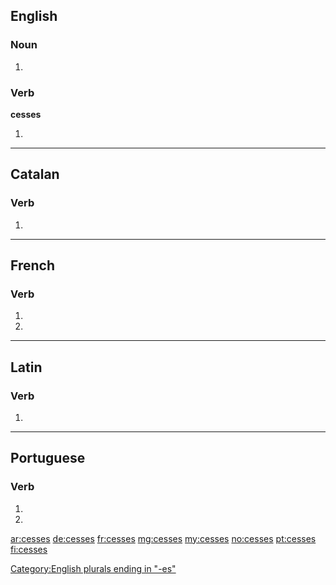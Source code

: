 {{also|cessés}}
==English==

===Noun===
{{head|en}}

# {{plural of|cess}}

===Verb===
'''cesses'''

# {{en-third-person singular of|cess}}

[[Category:English plurals ending in "-es"]]

----

==Catalan==

===Verb===
{{head|ca|verb form}}

# {{ca-verb form of|p=2|n=sg|t=pres|m=ind|cessar}}

----

==French==

===Verb===
{{fr-verb-form}}

# {{conjugation of|cesser||2|s|pres|ind|lang=fr}}
# {{conjugation of|cesser||2|s|pres|sub|lang=fr}}

----

==Latin==

===Verb===
{{la-verb-form|cessēs}}

# {{conjugation of|cessō||2|s|pres|act|sub|lang=la}}

----

==Portuguese==

===Verb===
{{pt-verb-form}}

# {{pt-verb form of|cessar|ar|subjunctive|present|singular|second}}
# {{pt-verb form of|cessar|ar|imperative|negative|singular|second}}

[[ar:cesses]]
[[de:cesses]]
[[fr:cesses]]
[[mg:cesses]]
[[my:cesses]]
[[no:cesses]]
[[pt:cesses]]
[[fi:cesses]]